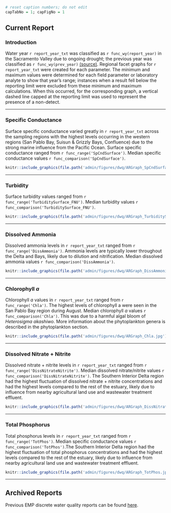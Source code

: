 ```r
# reset caption numbers; do not edit
capTabNo = 1; capFigNo = 1
```

## Current Report {#dwq-report}

### Introduction

Water year `r report_year_txt` was classified as `r func_wy(report_year)` in the Sacramento Valley due to ongoing drought; the previous year was classified as `r func_wy(prev_year)` [(source)](https://cdec.water.ca.gov/reportapp/javareports?name=WSIHIST). Regional facet graphs for `r report_year_txt` were created for each parameter. The minimum and maximum values were determined for each field parameter or laboratory analyte to show that year's range; instances when a result fell below the reporting limit were excluded from these minimum and maximum calculations. When this occurred, for the corresponding graph, a vertical dashed line capped at the reporting limit was used to represent the presence of a non-detect.

------------------------------------------------------------------------

### Specific Conductance

Surface specific conductance varied greatly in `r report_year_txt` across the sampling regions with the highest levels occurring in the western regions (San Pablo Bay, Suisun & Grizzly Bays, Confluence) due to the strong marine influence from the Pacific Ocean. Surface specific conductance ranged from `r func_range('SpCndSurface')`. Median specific conductance values `r func_comparison('SpCndSurface')`.

```r
knitr::include_graphics(file.path('admin/figures/dwq/ARGraph_SpCndSurface.jpg'))
```

------------------------------------------------------------------------

### Turbidity

Surface turbidity values ranged from `r func_range('TurbiditySurface_FNU')`. Median turbidity values `r func_comparison('TurbiditySurface_FNU')`.

```r
knitr::include_graphics(file.path('admin/figures/dwq/ARGraph_TurbiditySurface.jpg'))
```

------------------------------------------------------------------------

### Dissolved Ammonia

Dissolved ammonia levels in `r report_year_txt` ranged from `r func_range('DissAmmonia')`. Ammonia levels are typically lower throughout the Delta and Bays, likely due to dilution and nitrification. Median dissolved ammonia values `r func_comparison('DissAmmonia')`.

```r
knitr::include_graphics(file.path('admin/figures/dwq/ARGraph_DissAmmonia.jpg'))
```

------------------------------------------------------------------------

### Chlorophyll *a*

Chlorophyll *a* values in `r report_year_txt` ranged from `r func_range('Chla')`. The highest levels of chlorophyll a were seen in the San Pablo Bay region during August. Median chlorophyll *a* values `r func_comparison('Chla')`. This was due to a harmful algal bloom of *Heterosigma akashiwo*. More information about the phytoplankton genera is described in the phytoplankton section.

```r
knitr::include_graphics(file.path('admin/figures/dwq/ARGraph_Chla.jpg'))
```

------------------------------------------------------------------------

### Dissolved Nitrate + Nitrite

Dissolved nitrate + nitrite levels in `r report_year_txt` ranged from `r func_range('DissNitrateNitrite')`. Median dissolved nitrate/nitrite values `r func_comparison('DissNitrateNitrite')`. The Southern Interior Delta region had the highest fluctuation of dissolved nitrate + nitrite concentrations and had the highest levels compared to the rest of the estuary, likely due to influence from nearby agricultural land use and wastewater treatment effluent.

```r
knitr::include_graphics(file.path('admin/figures/dwq/ARGraph_DissNitrateNitrite.jpg'))
```

------------------------------------------------------------------------

### Total Phosphorus

Total phosphorus levels in `r report_year_txt` ranged from `r func_range('TotPhos')`. Median specific conductance values `r func_comparison('TotPhos')`.The Southern Interior Delta region had the highest fluctuation of total phosphorus concentrations and had the highest levels compared to the rest of the estuary, likely due to influence from nearby agricultural land use and wastewater treatment effluent.

```r
knitr::include_graphics(file.path('admin/figures/dwq/ARGraph_TotPhos.jpg'))
```

------------------------------------------------------------------------

## Archived Reports

Previous EMP discrete water quality reports can be found [here](../admin/archive/d-wq).

